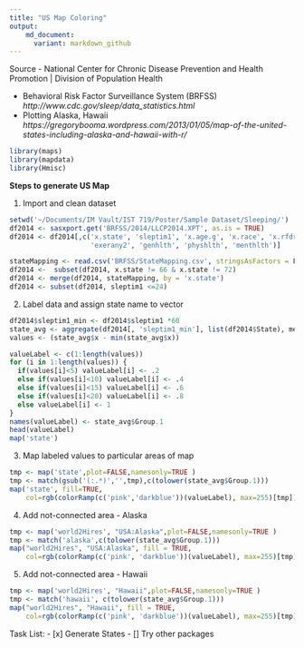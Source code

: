 ```yaml
---
title: "US Map Coloring"
output:
    md_document:
      variant: markdown_github
---
```

Source - National Center for Chronic Disease Prevention and Health Promotion | Division of Population Health

* Behavioral Risk Factor Surveillance System (BRFSS)
*http://www.cdc.gov/sleep/data_statistics.html*
* Plotting Alaska, Hawaii
*https://gregorybooma.wordpress.com/2013/01/05/map-of-the-united-states-including-alaska-and-hawaii-with-r/*

```r
library(maps)
library(mapdata)
library(Hmisc)
```

**Steps to generate US Map**

1. Import and clean dataset
```r
setwd('~/Documents/IM Vault/IST 719/Poster/Sample Dataset/Sleeping/')
df2014 <- sasxport.get('BRFSS/2014/LLCP2014.XPT', as.is = TRUE)
df2014 <- df2014[,c('x.state', 'sleptim1', 'x.age.g', 'x.race', 'x.rfdrhv4', 'sex', 'smokday2',
                    'exerany2', 'genhlth', 'physhlth', 'menthlth')]

stateMapping <- read.csv('BRFSS/StateMapping.csv', stringsAsFactors = F)
df2014 <-  subset(df2014, x.state != 66 & x.state != 72)
df2014 <- merge(df2014, stateMapping, by = 'x.state')
df2014 <- subset(df2014, sleptim1 <=24)

```

2. Label data and assign state name to vector
```r

df2014$sleptim1_min <- df2014$sleptim1 *60
state_avg <- aggregate(df2014[, 'sleptim1_min'], list(df2014$State), mean)
values <- (state_avg$x - min(state_avg$x))

valueLabel <- c(1:length(values))
for (i in 1:length(values)) {
  if(values[i]<5) valueLabel[i] <- .2
  else if(values[i]<10) valueLabel[i] <- .4
  else if(values[i]<15) valueLabel[i] <- .6
  else if(values[i]<20) valueLabel[i] <- .8
  else valueLabel[i] <- 1
}
names(valueLabel) <- state_avg$Group.1
head(valueLabel)
map('state')
```

3. Map labeled values to particular areas of map
```r
tmp <- map('state',plot=FALSE,namesonly=TRUE )
tmp <- match(gsub('(:.*)','',tmp),c(tolower(state_avg$Group.1)))
map('state', fill=TRUE,
    col=rgb(colorRamp(c('pink','darkblue'))(valueLabel), max=255)[tmp])

```

4. Add not-connected area - Alaska
```r
tmp <- map('world2Hires', "USA:Alaska",plot=FALSE,namesonly=TRUE )
tmp <- match('alaska',c(tolower(state_avg$Group.1)))
map("world2Hires", "USA:Alaska", fill = TRUE, 
    col=rgb(colorRamp(c('pink', 'darkblue'))(valueLabel), max=255)[tmp])
```

5. Add not-connected area - Hawaii
```r
tmp <- map('world2Hires', "Hawaii",plot=FALSE,namesonly=TRUE )
tmp <- match('hawaii', c(tolower(state_avg$Group.1)))
map("world2Hires", "Hawaii", fill = TRUE,
    col=rgb(colorRamp(c('pink', 'darkblue'))(valueLabel), max=255)[tmp])

```

Task List:
- [x] Generate States
- [] Try other packages
